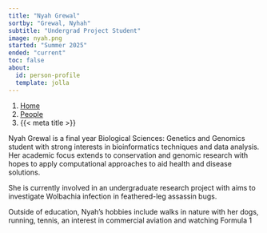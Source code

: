 ```yaml
---
title: "Nyah Grewal"
sortby: "Grewal, Nyhah"
subtitle: "Undergrad Project Student"
image: nyah.png 
started: "Summer 2025"
ended: "current"
toc: false
about:
  id: person-profile
  template: jolla
---
```

  
```{=html}
<nav aria-label="breadcrumb">
  <ol class="breadcrumb">
  <li class="breadcrumb-item"><a href="../../index.html">Home</a></li>
  <li class="breadcrumb-item"><a href="../../labmembers.html">People</a></li>
  <!-- <li class="breadcrumb-item active">Alumni</li> -->
  <li class="breadcrumb-item active" aria-current="page">{{< meta title >}}</li>
  </ol>
  </nav>
```

:::{#person-profile}

Nyah Grewal is a final year Biological Sciences: Genetics and Genomics student with strong interests in bioinformatics techniques and data analysis. Her academic focus extends to conservation and genomic research with hopes to apply computational approaches to aid health and disease solutions.
 
She is currently involved in an undergraduate research project with aims to investigate Wolbachia infection in feathered-leg assassin bugs.


Outside of education, Nyah’s hobbies include walks in nature with her dogs, running, tennis, an interest in commercial aviation and watching Formula 1

:::

